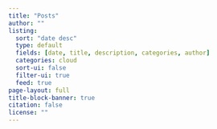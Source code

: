```yaml
---
title: "Posts"
author: ""
listing:
  sort: "date desc"
  type: default
  fields: [date, title, description, categories, author]  
  categories: cloud
  sort-ui: false
  filter-ui: true
  feed: true
page-layout: full
title-block-banner: true
citation: false
license: ""
---
```



